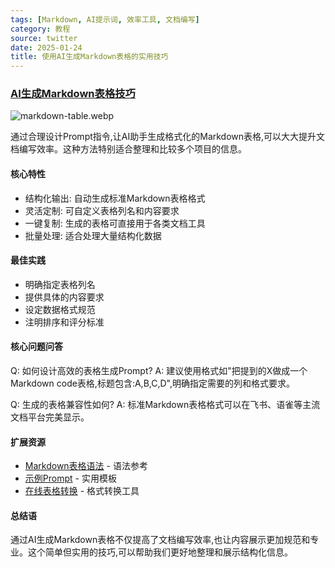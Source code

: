 ```yaml
---
tags: [Markdown, AI提示词, 效率工具, 文档编写]
category: 教程
source: twitter
date: 2025-01-24
title: 使用AI生成Markdown表格的实用技巧
---
```


### [AI生成Markdown表格技巧](https://twitter-thread.com/t/1887396940054474827)

![markdown-table.webp](https://img.mengpeng.tech/i/2025/02/07/67a5971da654c.webp)

通过合理设计Prompt指令,让AI助手生成格式化的Markdown表格,可以大大提升文档编写效率。这种方法特别适合整理和比较多个项目的信息。

#### 核心特性

- 结构化输出: 自动生成标准Markdown表格格式
- 灵活定制: 可自定义表格列名和内容要求
- 一键复制: 生成的表格可直接用于各类文档工具
- 批量处理: 适合处理大量结构化数据

#### 最佳实践

- 明确指定表格列名
- 提供具体的内容要求
- 设定数据格式规范
- 注明排序和评分标准

#### 核心问题问答

Q: 如何设计高效的表格生成Prompt?
A: 建议使用格式如"把提到的X做成一个Markdown code表格,标题包含:A,B,C,D",明确指定需要的列和格式要求。

Q: 生成的表格兼容性如何?
A: 标准Markdown表格格式可以在飞书、语雀等主流文档平台完美显示。

#### 扩展资源

- [Markdown表格语法](https://www.markdownguide.org/extended-syntax/#tables) - 语法参考
- [示例Prompt](https://twitter-thread.com/t/1887396940054474827) - 实用模板
- [在线表格转换](https://tableconvert.com/) - 格式转换工具

#### 总结语

通过AI生成Markdown表格不仅提高了文档编写效率,也让内容展示更加规范和专业。这个简单但实用的技巧,可以帮助我们更好地整理和展示结构化信息。 